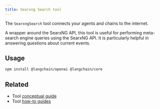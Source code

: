 ```yaml
---
title: Searxng Search tool
---
```


The `SearxngSearch` tool connects your agents and chains to the internet.

A wrapper around the SearxNG API, this tool is useful for performing meta-search engine queries using the SearxNG API. It is particularly helpful in answering questions about current events.

## Usage


```bash npm
npm install @langchain/openai @langchain/core
```

<SearxngSearch />

## Related

- Tool [conceptual guide](/oss/concepts/tools)
- Tool [how-to guides](/oss/how-to/#tools)
